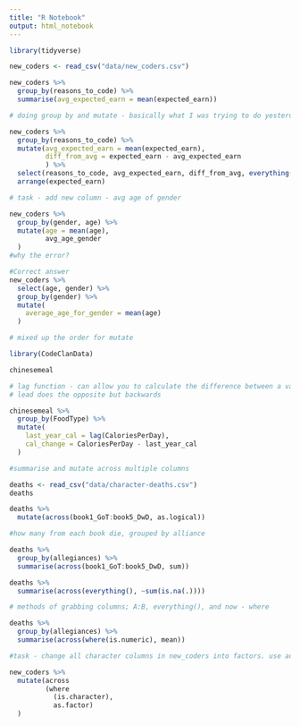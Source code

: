 ```yaml
---
title: "R Notebook"
output: html_notebook
---
```


```r
library(tidyverse)

new_coders <- read_csv("data/new_coders.csv")
```

```r
new_coders %>%
  group_by(reasons_to_code) %>%
  summarise(avg_expected_earn = mean(expected_earn))
```
```r
# doing group by and mutate - basically what I was trying to do yesterday on the starbucks data

new_coders %>%
  group_by(reasons_to_code) %>%
  mutate(avg_expected_earn = mean(expected_earn),
         diff_from_avg = expected_earn - avg_expected_earn
         ) %>%
  select(reasons_to_code, avg_expected_earn, diff_from_avg, everything()) %>%
  arrange(expected_earn)
```

```r
# task - add new column - avg age of gender

new_coders %>%
  group_by(gender, age) %>%
  mutate(age = mean(age),
         avg_age_gender
  )
#why the error?

#Correct answer
new_coders %>% 
  select(age, gender) %>% 
  group_by(gender) %>% 
  mutate(
    average_age_for_gender = mean(age)
  )

# mixed up the order for mutate

```

```r
library(CodeClanData)

chinesemeal
```

```r
# lag function - can allow you to calculate the difference between a value and the following (like on a bank statement), 
# lead does the opposite but backwards

chinesemeal %>%
  group_by(FoodType) %>%
  mutate(
    last_year_cal = lag(CaloriesPerDay),
    cal_change = CaloriesPerDay - last_year_cal
  )
```

```r
#summarise and mutate across multiple columns

deaths <- read_csv("data/character-deaths.csv")
deaths

```

```r


deaths %>%
  mutate(across(book1_GoT:book5_DwD, as.logical))


```

```r
#how many from each book die, grouped by alliance

deaths %>%
  group_by(allegiances) %>%
  summarise(across(book1_GoT:book5_DwD, sum))

```

```r
deaths %>%
  summarise(across(everything(), ~sum(is.na(.))))
```
```r
# methods of grabbing columns; A:B, everything(), and now - where

deaths %>%
  group_by(allegiances) %>%
  summarise(across(where(is.numeric), mean))

```

```r
#task - change all character columns in new_coders into factors. use across

new_coders %>%
  mutate(across
         (where
           (is.character),
           as.factor)
  )
  
```

```r

```


